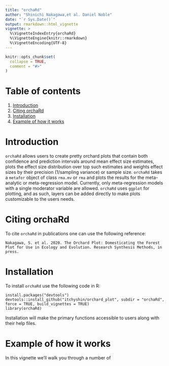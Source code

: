 ```yaml
---
title: "orchaRd"
author: "Shinichi Nakagawa,et al. Daniel Noble"
date: "`r Sys.Date()`"
output: rmarkdown::html_vignette
vignette: >
  %\VignetteIndexEntry{orchaRd}
  %\VignetteEngine{knitr::rmarkdown}
  %\VignetteEncoding{UTF-8}
---
```


```r
knitr::opts_chunk$set(
  collapse = TRUE,
  comment = "#>"
)
```

# Table of contents
1. [Introduction](#Introduction)
2. [Citing orchaRd](#citing)
3. [Installation](#Installation) 
4. [Example of how it works](#P4)


# Introduction <a name="Introduction"></a>

`orchaRd` allows users to create pretty orchard plots that contain both confidence and prediction intervals around mean effect size estimates, plots the effect size distribution over top such estimates and weights effect sizes by their precision (1/sampling variance) or sample size. `orchaRd` takes a `metafor` object of class `rma.mv` or `rma` and plots the results for the meta-analytic or meta-regression model. Currently, only meta-regression models with a single moderator variable are allowed. `orchaRd` uses `ggplot` for plotting, and as such, layers can be added directly to make plots customizable to the users needs.

# Citing orchaRd <a name="citing"></a>

To cite `orchaRd` in publications one can use the following reference:

```
Nakagawa, S. et al. 2020. The Orchard Plot: Domesticating the Forest Plot for Use in Ecology and Evolution. Research Synthesis Methods, in press.
```
# Installation <a name="Installation"></a>

To install `orchaRd` use the following code in R:

```
install.packages("devtools")
devtools::install_github("itchyshin/orchard_plot", subdir = "orchaRd", force = TRUE, build_vignettes = TRUE)
library(orchaRd)
```

Installation will make the primary functions accessible to users along with their help files. 

# Example of how it works <a name="P4"></a>

In this vignette we'll walk you through a number of 